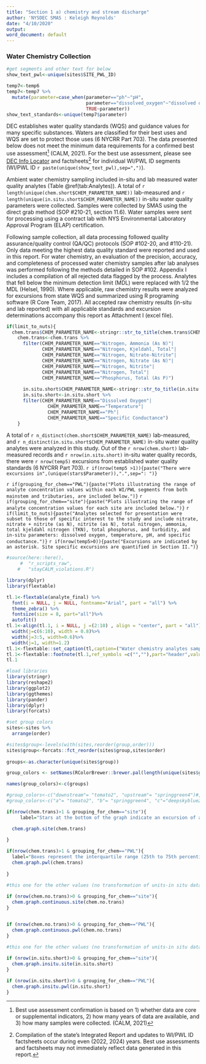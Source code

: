 ```yaml
---
title: "Section 1 a) chemistry and stream discharge"
author: 'NYSDEC SMAS : Keleigh Reynolds'
date: "4/10/2020"
output: 
word_document: default
---
```

### Water Chemistry Collection

```r
#get segments and other text for below
show_text_pwl<-unique(sites$SITE_PWL_ID)

temp7<-temp6
temp7<-temp7 %>% 
  mutate(parameter=case_when(parameter=="ph"~"pH",
                             parameter=="dissolved_oxygen"~"dissolved oxygen",
                             TRUE~parameter))
show_text_standards<-unique(temp7$parameter) 

```

DEC establishes water quality standards (WQS) and guidance values for many specific substances. Waters are classified for their best uses and WQS are set to protect those uses (6 NYCRR Part 703). The data presented below does not meet the minimum data requirements for a confirmed best use assessment^[Best use assessment confirmation is based on 1) whether data are core or supplemental indicators, 2) how many years of data are available, and 3) how many samples were collected. (CALM, 2021)] (CALM, 2021). For the best use assessment, please see [DEC Info Locator](https://gisservices.dec.ny.gov/gis/dil/) and factsheets^[ Compilation of the state’s Integrated Report and updates to WI/PWL ID factsheets occur during even (2022, 2024) years. Best use assessments and factsheets may not immediately reflect data generated in this report.] for individual WI/PWL ID segments (WI/PWL ID `r paste(unique(show_text_pwl),sep=",")`). 

Ambient water chemistry sampling included in-situ and lab measured water quality analytes (Table \@ref(tab:Analytes)).  A total of `r length(unique(chem.short$CHEM_PARAMETER_NAME))`   lab-measured and `r length(unique(in.situ.short$CHEM_PARAMETER_NAME))` in-situ water quality parameters were collected. Samples were collected by SMAS using the direct grab method (SOP #210-21, section 11.6). Water samples were sent for processing using a contract lab with NYS Environmental Laboratory Approval Program (ELAP) certification. 

Following sample collection, all data processing followed quality assurance/quality control (QA/QC) protocols (SOP #102-20, and #110-21). Only data meeting the highest data quality standard were reported and used in this report. For water chemistry, an evaluation of the precision, accuracy, and completeness of processed water chemistry samples after lab analyses was performed following the methods detailed in SOP #102. Appendix I includes a compilation of all rejected data flagged by the process. Analytes that fell below the minimum detection limit (MDL) were replaced with 1/2 the MDL (Helsel, 1990). Where applicable, raw chemistry results were analyzed for excursions from state WQS and summarized using R programing software (R Core Team, 2017). All accepted raw chemistry results (in-situ and lab reported) with all applicable standards and excursion determinations accompany this report as Attachment I (excel file).

```r
if(limit_to_nuts){
  chem.trans$CHEM_PARAMETER_NAME<-stringr::str_to_title(chem.trans$CHEM_PARAMETER_NAME)
    chem.trans<-chem.trans %>% 
      filter(CHEM_PARAMETER_NAME=="Nitrogen, Ammonia (As N)"|
             CHEM_PARAMETER_NAME=="Nitrogen, Kjeldahl, Total"|
             CHEM_PARAMETER_NAME=="Nitrogen, Nitrate-Nitrite"|
             CHEM_PARAMETER_NAME=="Nitrogen, Nitrate (As N)"|
             CHEM_PARAMETER_NAME=="Nitrogen, Nitrite"|
             CHEM_PARAMETER_NAME=="Nitrogen, Total"|
             CHEM_PARAMETER_NAME=="Phosphorus, Total (As P)")
   
      in.situ.short$CHEM_PARAMETER_NAME<-stringr::str_to_title(in.situ.short$CHEM_PARAMETER_NAME)
      in.situ.short<-in.situ.short %>% 
      filter(CHEM_PARAMETER_NAME=="Dissolved Oxygen"|
               CHEM_PARAMETER_NAME=="Temperature"|
               CHEM_PARAMETER_NAME=="Ph"|
               CHEM_PARAMETER_NAME=="Specific Conductance")
    }
```

A total of `r n_distinct(chem.short$CHEM_PARAMETER_NAME)` lab-measured, and `r n_distinct(in.situ.short$CHEM_PARAMETER_NAME)` in-situ water quality analytes were analyzed in this study. Out of the `r nrow(chem.short)` lab-measured records and `r nrow(in.situ.short)` in-situ water quality records, there were `r nrow(temp5)` excursions from established water quality standards (6 NYCRR Part 703). `r if(nrow(temp5 >1)){paste("There were excursions in",(unique(stars$Parameter)),".",sep=": ")}`

`r if(grouping_for_chem=="PWL"){paste("Plots illustrating the range of analyte concentration values within each WI/PWL segments from both mainstem and tributaries, are included below.")}`
`r if(grouping_for_chem=="site"){paste("Plots illustrating the range of analyte concentration values for each site are included below.")}` `r if(limit_to_nuts){paste("Analytes selected for presentation were subset to those of specific interest to the study and include nitrate, nitrate + nitrite (as N), nitrite (as N), total nitrogen, ammonia, total kjeldahl nitrogen (TKN), total phosphorus, and turbidity, and in-situ parameters: dissolved oxygen, temperature, pH, and specific conductance.")}` 
`r if(nrow(temp5>0)){paste("Excursions are indicated by an asterisk. Site specific excursions are quantified in Section II.")}`

```r
#source(here::here(),
     #  "r_scripts_raw",
    #   "stayCALM_violations.R")

```

<!---BLOCK_LANDSCAPE_START--->
```r

library(dplyr)
library(flextable)

tl.1<-flextable(analyte_final) %>% 
  font(i = NULL, j = NULL, fontname="Arial", part = "all") %>% 
  theme_zebra() %>% 
  fontsize(size = 8, part="all")%>%
  autofit()
tl.1<-align(tl.1, i = NULL, j =(2:10) , align = "center", part = "all")%>%
  width(j=c(6:10), width = 0.8)%>%
  width(j=3:5, width=0.6)%>%
  width(j=1, width=1.2)
tl.1<-flextable::set_caption(tl,caption=("Water chemistry analytes sampled as part of the Stream Assessment Survey. Table lists sampled analytes and analytical specifications."),style="Table Caption",autonum = run_autonum(seq_id = "tab",prop=officer::fp_text_lite(bold = FALSE)))
tl.1<-flextable::footnote(tl.1,ref_symbols =c("",""),part="header",value = as_paragraph(c("^ Precision objectives are defined by results of duplicate samples as described in SOP #102-20, and #110-21.","~ Not Applicable")))
tl.1

```
<!---BLOCK_LANDSCAPE_STOP--->

```r

#load libraries
library(stringr)
library(reshape2)
library(ggplot2)
library(ggthemes)
library(pander)
library(dplyr)
library(forcats)

#set group colors
sites<-sites %>% 
  arrange(order)

#sites$group<-levels(with(sites,reorder(group,order)))
sites$group<-forcats::fct_reorder(sites$group,sites$order)
  
groups<-as.character(unique(sites$group))

group_colors <- setNames(RColorBrewer::brewer.pal(length(unique(sites$group)), "Set1"), levels(sites$group))

names(group_colors)<-c(groups)

#group_colors<-c("downstream"= "tomato2", "upstream"= "springgreen4")#, "c"="deepskyblue2")
#group_colors<-c("a"= "tomato2", "b"= "springgreen4", "c"="deepskyblue2")
```


```r
  

if(nrow(chem.trans)>1 & grouping_for_chem=="site"){
     label="Stars at the bottom of the graph indicate an excursion of a WQS (if applicable). Axis are presented in log scale for comparison by site." 

  chem.graph.site(chem.trans)
    
}

if(nrow(chem.trans)>1 & grouping_for_chem=="PWL"){
  label="Boxes represent the interquartile range (25th to 75th percentiles) of the data for each site, whiskers represent the IQR +/- 1.5 times the IQR and dots indicate potential outlier values, or those outside of the IQR +/- 1.5 times the IQR. Stars at the bottom of the graph indicate an excursion of a WQS (if applicable). Axis are presented in log scale for comparison by site." 
  chem.graph.pwl(chem.trans)
  
}


```


```r

#this one for the other values (no transformation of units-in situ data)
 
if (nrow(chem.no.trans)>0 & grouping_for_chem=="site"){
  chem.graph.continuous.site(chem.no.trans)
}


if (nrow(chem.no.trans)>0 & grouping_for_chem=="PWL"){
  chem.graph.continuous.pwl(chem.no.trans)
}
```



```r

#this one for the other values (no transformation of units-in situ data)
 
if (nrow(in.situ.short)>0 & grouping_for_chem=="site"){
  chem.graph.insitu.site(in.situ.short)
}

if (nrow(in.situ.short)>0 & grouping_for_chem=="PWL"){
  chem.graph.insitu.pwl(in.situ.short)
}


```



